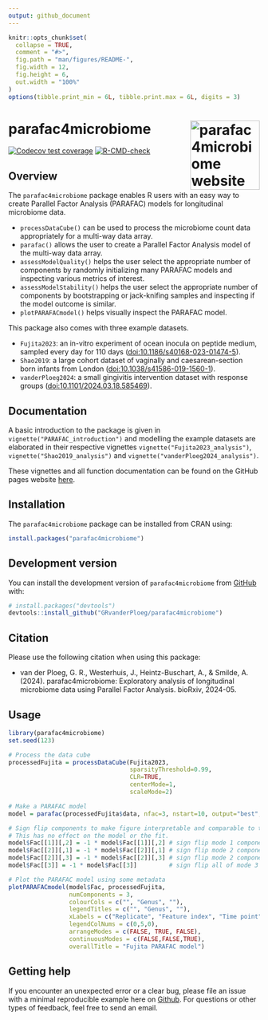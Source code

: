 ```yaml
---
output: github_document
---
```


<!-- README.md is generated from README.Rmd. Please edit that file -->

```r
knitr::opts_chunk$set(
  collapse = TRUE,
  comment = "#>",
  fig.path = "man/figures/README-",
  fig.width = 12,
  fig.height = 6,
  out.width = "100%"
)
options(tibble.print_min = 6L, tibble.print.max = 6L, digits = 3)
```

# parafac4microbiome <a href="https://grvanderploeg.github.io/parafac4microbiome/"><img src="man/figures/logo.png" alt="parafac4microbiome website" align="right" height="139"/></a>

<!-- badges: start -->

[![Codecov test coverage](https://codecov.io/gh/GRvanderPloeg/parafac4microbiome/branch/master/graph/badge.svg)](https://app.codecov.io/gh/GRvanderPloeg/parafac4microbiome?branch=master)
[![R-CMD-check](https://github.com/GRvanderPloeg/parafac4microbiome/actions/workflows/R-CMD-check.yaml/badge.svg)](https://github.com/GRvanderPloeg/parafac4microbiome/actions/workflows/R-CMD-check.yaml)
<!-- badges: end -->

## Overview

The `parafac4microbiome` package enables R users with an easy way to create Parallel Factor Analysis (PARAFAC) models for longitudinal microbiome data.

-   `processDataCube()` can be used to process the microbiome count data appropriately for a multi-way data array.
-   `parafac()` allows the user to create a Parallel Factor Analysis model of the multi-way data array.
-   `assessModelQuality()` helps the user select the appropriate number of components by randomly initializing many PARAFAC models and inspecting various metrics of interest.
-   `assessModelStability()` helps the user select the appropriate number of components by bootstrapping or jack-knifing samples and inspecting if the model outcome is similar.
-   `plotPARAFACmodel()` helps visually inspect the PARAFAC model.

This package also comes with three example datasets.

-   `Fujita2023`: an in-vitro experiment of ocean inocula on peptide medium, sampled every day for 110 days (<doi:10.1186/s40168-023-01474-5>).
-   `Shao2019`: a large cohort dataset of vaginally and caesarean-section born infants from London (<doi:10.1038/s41586-019-1560-1>).
-   `vanderPloeg2024`: a small gingivitis intervention dataset with response groups (<doi:10.1101/2024.03.18.585469>).

## Documentation
A basic introduction to the package is given in `vignette("PARAFAC_introduction")` and modelling the example datasets are elaborated in their respective vignettes `vignette("Fujita2023_analysis")`, `vignette("Shao2019_analysis")` and `vignette("vanderPloeg2024_analysis")`.

These vignettes and all function documentation can be found on the GitHub pages website [here](https://grvanderploeg.github.io/parafac4microbiome/).

## Installation

The `parafac4microbiome` package can be installed from CRAN using:

``` r
install.packages("parafac4microbiome")
```

## Development version

You can install the development version of `parafac4microbiome` from [GitHub](https://github.com/) with:

``` r
# install.packages("devtools")
devtools::install_github("GRvanderPloeg/parafac4microbiome")
```

## Citation

Please use the following citation when using this package:

-   van der Ploeg, G. R., Westerhuis, J., Heintz-Buschart, A., & Smilde, A. (2024). parafac4microbiome: Exploratory analysis of longitudinal microbiome data using Parallel Factor Analysis. bioRxiv, 2024-05.

## Usage

```r
library(parafac4microbiome)
set.seed(123)

# Process the data cube
processedFujita = processDataCube(Fujita2023,
                                  sparsityThreshold=0.99,
                                  CLR=TRUE,
                                  centerMode=1,
                                  scaleMode=2)

# Make a PARAFAC model
model = parafac(processedFujita$data, nfac=3, nstart=10, output="best", verbose=FALSE)

# Sign flip components to make figure interpretable and comparable to the paper.
# This has no effect on the model or the fit.
model$Fac[[1]][,2] = -1 * model$Fac[[1]][,2] # sign flip mode 1 component 2
model$Fac[[2]][,1] = -1 * model$Fac[[2]][,1] # sign flip mode 2 component 1
model$Fac[[2]][,3] = -1 * model$Fac[[2]][,3] # sign flip mode 2 component 3
model$Fac[[3]] = -1 * model$Fac[[3]]         # sign flip all of mode 3

# Plot the PARAFAC model using some metadata
plotPARAFACmodel(model$Fac, processedFujita,
                 numComponents = 3,
                 colourCols = c("", "Genus", ""),
                 legendTitles = c("", "Genus", ""),
                 xLabels = c("Replicate", "Feature index", "Time point"),
                 legendColNums = c(0,5,0),
                 arrangeModes = c(FALSE, TRUE, FALSE),
                 continuousModes = c(FALSE,FALSE,TRUE),
                 overallTitle = "Fujita PARAFAC model")
```

## Getting help

If you encounter an unexpected error or a clear bug, please file an issue with a minimal reproducible example here on [Github](https://github.com/GRvanderPloeg/parafac4microbiome/issues). For questions or other types of feedback, feel free to send an email.
